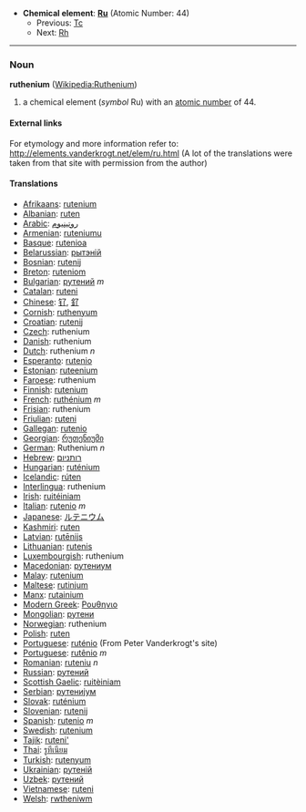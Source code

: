 *'''Chemical element''': '''[[Ru]]''' (Atomic Number: 44)
**Previous: [[Technetium|Tc]]
**Next: [[Rhodium|Rh]]
----
=== Noun ===
'''ruthenium''' ([[en:Ruthenium|Wikipedia:Ruthenium]])

# a chemical element (''symbol'' Ru) with an [[atomic number]] of 44.

====External links====
For etymology and more information refer to:
http://elements.vanderkrogt.net/elem/ru.html
(A lot of the translations were taken from that site with permission from the author)

==== Translations ====
*[[Afrikaans]]: [[rutenium]]
*[[Albanian]]: [[ruten]]
*[[Arabic]]: [[روتينيوم]]
*[[Armenian]]: [[ruteniumu]]
*[[Basque]]: [[rutenioa]]
*[[Belarussian]]: [[рытэнiй]]
*[[Bosnian]]: [[rutenij]]
*[[Breton]]: [[ruteniom]]
*[[Bulgarian]]: [[рутений]] ''m''
*[[Catalan]]: [[ruteni]]
*[[Chinese]]: [[钌]], [[釕]]
*[[Cornish]]: [[ruthenyum]]
*[[Croatian]]: [[rutenij]]
*[[Czech]]: ruthenium
*[[Danish]]: ruthenium
*[[Dutch]]: ruthenium ''n''
*[[Esperanto]]: [[rutenio]]
*[[Estonian]]: [[ruteenium]]
*[[Faroese]]: ruthenium
*[[Finnish]]: [[rutenium]]
*[[French]]: [[ruthénium]] ''m''
*[[Frisian]]: ruthenium
*[[Friulian]]: [[ruteni]]
*[[Gallegan]]: [[rutenio]]
*[[Georgian]]: [[რუთენიუმი]]
*[[German]]: Ruthenium ''n''
*[[Hebrew]]: [[רותניום]]
*[[Hungarian]]: [[ruténium]]
*[[Icelandic]]: [[rúten]]
*[[Interlingua]]: ruthenium
*[[Irish]]: [[ruitéiniam]]
*[[Italian]]: [[rutenio]] ''m''
*[[Japanese]]: [[ルテニウム]]
*[[Kashmiri]]: [[ruten]]
*[[Latvian]]: [[rutēnijs]]
*[[Lithuanian]]: [[rutenis]]
*[[Luxembourgish]]: ruthenium
*[[Macedonian]]: [[рутениум]]
*[[Malay]]: [[rutenium]]
*[[Maltese]]: [[rutinjum]]
*[[Manx]]: [[rutainium]]
*[[Modern Greek]]: [[Ρουθηνιο]] '' ''
*[[Mongolian]]: [[рутени]]
*[[Norwegian]]: ruthenium
*[[Polish]]: [[ruten]] '' ''
*[[Portuguese]]: [[ruténio]] (From Peter Vanderkrogt's site)
*[[Portuguese]]: [[rutênio]] ''m''
*[[Romanian]]: [[ruteniu]] ''n''
*[[Russian]]: [[рутений]] '' ''
*[[Scottish Gaelic]]: [[ruitèiniam]]
*[[Serbian]]: [[рутениjум]]
*[[Slovak]]: [[ruténium]]
*[[Slovenian]]: [[rutenij]]
*[[Spanish]]: [[rutenio]] ''m''
*[[Swedish]]: [[rutenium]]
*[[Tajik]]: [[ruteni']]
*[[Thai]]: [[รูทีเนียม]]
*[[Turkish]]: [[rutenyum]]
*[[Ukrainian]]: [[рутенiй]]
*[[Uzbek]]: [[рутений]]
*[[Vietnamese]]: [[ruteni]]
*[[Welsh]]: [[rwtheniwm]]